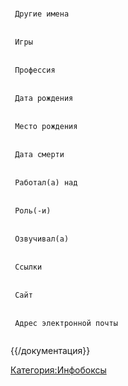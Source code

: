 <includeonly>
<infobox>
  <title source="Имя">
    <default>{{PAGENAME}}</default>
  </title>
  <image source="Изображение">
    <caption source="Подпись"/>
  </image>
  <data source="Другие имена">
  <label>Другие имена</label>
  </data>
  <data source="Игры">
  <label>Игры</label>
  </data>
  <data source="Профессия">
  <label>Профессия</label>
  </data>
  <data source="Дата рождения">
  <label>Дата рождения</label>
  </data>
  <data source="Место рождения">
  <label>Место рождения</label>
  </data>
  <data source="Дата смерти">
  <label>Дата смерти</label>
  </data>
  <data source="Работал(а) над">
  <label>Работал(а) над</label>
  </data>
  <data source="Роль(-и)">
  <label>Роль(-и)</label>
  </data>
  <data source="Озвучивал(а)">
  <label>Озвучивал(а)</label>
  </data>
  <data source="Ссылки">
  <label>Ссылки</label>
  </data>
  <data source="Сайт">
  <label>Сайт</label>
  </data>
  <data source="Адрес электронной почты">
  <label>Адрес электронной почты</label>
  </data>
</infobox>
</includeonly>
<noinclude>
{{/документация}}

[[Категория:Инфобоксы]]
</noinclude>
